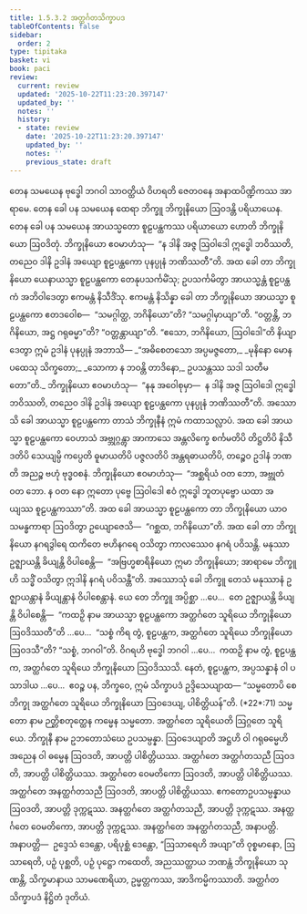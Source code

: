 ```yaml
---
title: 1.5.3.2 အတ္ထင်္ဂတသိက္ခာပဒ
tableOfContents: false
sidebar:
  order: 2
type: tipitaka
basket: vi
book: paci
review:
  current: review
  updated: '2025-10-22T11:23:20.397147'
  updated_by: ''
  notes: ''
  history:
  - state: review
    date: '2025-10-22T11:23:20.397147'
    updated_by: ''
    notes: ''
    previous_state: draft
---
```



<ReviewStatus review={frontmatter.review} showDetails={true} />

<HypothesisAnnotation frontmatter={frontmatter} />

<DynamicBreadcrumb />

<Division number="153" book="paci" e="ch" v="2" p="77">

<Paragraph number="517" book="paci">
တေန သမယေန ဗုဒ္ဓေါ ဘဂဝါ သာဝတ္ထိယံ ဝိဟရတိ ဇေတဝနေ အနာထပိဏ္ဍိကဿ အာရာမေ. တေန ခေါ ပန သမယေန ထေရာ ဘိက္ခူ ဘိက္ခုနိယော ဩဝဒန္တိ ပရိယာယေန. တေန ခေါ ပန သမယေန အာယသ္မတော စူဠပန္ထကဿ ပရိယာယော ဟောတိ ဘိက္ခုနိယော ဩဝဒိတုံ. ဘိက္ခုနိယော ဧဝမာဟံသု—  “န ဒါနိ အဇ္ဇ ဩဝါဒေါ ဣဒ္ဓေါ ဘဝိဿတိ, တညေဝ ဒါနိ ဥဒါနံ အယျော စူဠပန္ထကော ပုနပ္ပုနံ ဘဏိဿတီ”တိ. အထ ခေါ တာ ဘိက္ခုနိယော ယေနာယသ္မာ စူဠပန္ထကော တေနုပသင်္ကမိံသု; ဥပသင်္ကမိတွာ အာယသ္မန္တံ စူဠပန္ထကံ အဘိဝါဒေတွာ ဧကမန္တံ နိသီဒိံသု. ဧကမန္တံ နိသိန္နာ ခေါ တာ ဘိက္ခုနိယော အာယသ္မာ စူဠပန္ထကော ဧတဒဝေါစ—  “သမဂ္ဂါတ္ထ, ဘဂိနိယော”တိ? “သမဂ္ဂါမှာယျာ”တိ. “ဝတ္တန္တိ, ဘဂိနိယော, အဋ္ဌ ဂရုဓမ္မာ”တိ? “ဝတ္တန္တာယျာ”တိ. “ဧသော, ဘဂိနိယော, ဩဝါဒေါ”တိ နိယျာဒေတွာ ဣမံ ဥဒါနံ ပုနပ္ပုနံ အဘာသိ—
</Paragraph>

<Paragraph number="518" type="verses" book="paci">
_“အဓိစေတသော အပ္ပမဇ္ဇတော,_  
_မုနိနော မောနပထေသု သိက္ခတော;_  
_သောကာ န ဘဝန္တိ တာဒိနော,_  
ဥပသန္တဿ သဒါ သတီမတော”တိ._  

</Paragraph>

<Paragraph number="519" book="paci">
ဘိက္ခုနိယော ဧဝမာဟံသု—  “နနု အဝေါစုမှာ—  န ဒါနိ အဇ္ဇ ဩဝါဒေါ ဣဒ္ဓေါ ဘဝိဿတိ, တညေဝ ဒါနိ ဥဒါနံ အယျော စူဠပန္ထကော ပုနပ္ပုနံ ဘဏိဿတီ”တိ. အဿောသိ ခေါ အာယသ္မာ စူဠပန္ထကော တာသံ ဘိက္ခုနီနံ ဣမံ ကထာသလ္လာပံ. အထ ခေါ အာယသ္မာ စူဠပန္ထကော ဝေဟာသံ အဗ္ဘုဂ္ဂန္တွာ အာကာသေ အန္တလိက္ခေ စင်္ကမတိပိ တိဋ္ဌတိပိ နိသီဒတိပိ သေယျမ္ပိ ကပ္ပေတိ ဓူမာယတိပိ ပဇ္ဇလတိပိ အန္တရဓာယတိပိ, တဉ္စေဝ ဥဒါနံ ဘဏတိ အညဉ္စ ဗဟုံ ဗုဒ္ဓဝစနံ. ဘိက္ခုနိယော ဧဝမာဟံသု—  “အစ္ဆရိယံ ဝတ ဘော, အဗ္ဘုတံ ဝတ ဘော. န ဝတ နော ဣတော ပုဗ္ဗေ ဩဝါဒေါ ဧဝံ ဣဒ္ဓေါ ဘူတပုဗ္ဗော ယထာ အယျဿ စူဠပန္ထကဿာ”တိ. အထ ခေါ အာယသ္မာ စူဠပန္ထကော တာ ဘိက္ခုနိယော ယာဝ သမန္ဓကာရာ ဩဝဒိတွာ ဥယျောဇေသိ—  “ဂစ္ဆထ, ဘဂိနိယော”တိ.
</Paragraph>

<Paragraph number="520" book="paci">
အထ ခေါ တာ ဘိက္ခုနိယော နဂရဒွါရေ ထကိတေ ဗဟိနဂရေ ဝသိတွာ ကာလဿေဝ နဂရံ ပဝိသန္တိ. မနုဿာ ဥဇ္ဈာယန္တိ ခိယျန္တိ ဝိပါစေန္တိ—  “အဗြဟ္မစာရိနိယော ဣမာ ဘိက္ခုနိယော; အာရာမေ ဘိက္ခူဟိ သဒ္ဓိံ ဝသိတွာ ဣဒါနိ နဂရံ ပဝိသန္တီ”တိ.
</Paragraph>

<Paragraph number="521" book="paci">
အဿောသုံ ခေါ ဘိက္ခူ တေသံ မနုဿာနံ ဥဇ္ဈာယန္တာနံ ခိယျန္တာနံ ဝိပါစေန္တာနံ. ယေ တေ ဘိက္ခူ အပ္ပိစ္ဆာ …ပေ…  တေ ဥဇ္ဈာယန္တိ ခိယျန္တိ ဝိပါစေန္တိ—  “ကထဉှိ နာမ အာယသ္မာ စူဠပန္ထကော အတ္ထင်္ဂတေ သူရိယေ ဘိက္ခုနိယော ဩဝဒိဿတီ”တိ …ပေ…  “သစ္စံ ကိရ တွံ, စူဠပန္ထက, အတ္ထင်္ဂတေ သူရိယေ ဘိက္ခုနိယော ဩဝဒသီ”တိ? “သစ္စံ, ဘဂဝါ”တိ. ဝိဂရဟိ ဗုဒ္ဓေါ ဘဂဝါ …ပေ…  ကထဉှိ နာမ တွံ, စူဠပန္ထက, အတ္ထင်္ဂတေ သူရိယေ ဘိက္ခုနိယော ဩဝဒိဿသိ. နေတံ, စူဠပန္ထက, အပ္ပသန္နာနံ ဝါ ပသာဒါယ …ပေ…  ဧဝဉ္စ ပန, ဘိက္ခဝေ, ဣမံ သိက္ခာပဒံ ဥဒ္ဒိသေယျာထ—
</Paragraph>

</Division>
<Division number="154" book="paci" e="ch" v="2" p="78">

<Paragraph number="522" book="paci">
<Emphasis>“သမ္မတောပိ စေ ဘိက္ခု အတ္ထင်္ဂတေ သူရိယေ ဘိက္ခုနိယော ဩဝဒေယျ, ပါစိတ္တိယန်”</Emphasis>တိ. (*22*:<Emphasis>71</Emphasis>)
</Paragraph>

</Division>
<Division number="155" book="paci" e="ch" v="2" p="78">

<Paragraph number="523" book="paci">
<Emphasis>သမ္မတော</Emphasis> နာမ ဉတ္တိစတုတ္ထေန ကမ္မေန သမ္မတော.
</Paragraph>

<Paragraph number="524" book="paci">
<Emphasis>အတ္ထင်္ဂတေ သူရိယေ</Emphasis>တိ ဩဂ္ဂတေ သူရိယေ.
</Paragraph>

<Paragraph number="525" book="paci">
<Emphasis>ဘိက္ခုနီ</Emphasis> နာမ ဥဘတောသံဃေ ဥပသမ္ပန္နာ.
</Paragraph>

<Paragraph number="526" book="paci">
<Emphasis>ဩဝဒေယျာ</Emphasis>တိ အဋ္ဌဟိ ဝါ ဂရုဓမ္မေဟိ အညေန ဝါ ဓမ္မေန ဩဝဒတိ, အာပတ္တိ ပါစိတ္တိယဿ.
</Paragraph>

</Division>
<Division number="156" book="paci" e="ch" v="2" p="78">

<Paragraph number="527" book="paci">
အတ္ထင်္ဂတေ အတ္ထင်္ဂတသညီ ဩဝဒတိ, အာပတ္တိ ပါစိတ္တိယဿ. အတ္ထင်္ဂတေ ဝေမတိကော ဩဝဒတိ, အာပတ္တိ ပါစိတ္တိယဿ. အတ္ထင်္ဂတေ အနတ္ထင်္ဂတသညီ ဩဝဒတိ, အာပတ္တိ ပါစိတ္တိယဿ.
</Paragraph>

<Paragraph number="528" book="paci">
ဧကတောဥပသမ္ပန္နာယ ဩဝဒတိ, အာပတ္တိ ဒုက္ကဋဿ. အနတ္ထင်္ဂတေ အတ္ထင်္ဂတသညီ, အာပတ္တိ ဒုက္ကဋဿ. အနတ္ထင်္ဂတေ ဝေမတိကော, အာပတ္တိ ဒုက္ကဋဿ. အနတ္ထင်္ဂတေ အနတ္ထင်္ဂတသညီ, အနာပတ္တိ.
</Paragraph>

</Division>
<Division number="157" book="paci" e="ch" v="2" p="78">

<Paragraph number="529" book="paci">
အနာပတ္တိ—  ဥဒ္ဒေသံ ဒေန္တော, ပရိပုစ္ဆံ ဒေန္တော, “ဩသာရေဟိ အယျာ”တိ ဝုစ္စမာနော, ဩသာရေတိ, ပဉှံ ပုစ္ဆတိ, ပဉှံ ပုဋ္ဌော ကထေတိ, အညဿတ္ထာယ ဘဏန္တံ ဘိက္ခုနိယော သုဏန္တိ, သိက္ခမာနာယ သာမဏေရိယာ, ဥမ္မတ္တကဿ, အာဒိကမ္မိကဿာတိ.

</Paragraph>
</Division>

<Paragraph number="530" type="center" book="paci">
အတ္ထင်္ဂတသိက္ခာပဒံ နိဋ္ဌိတံ ဒုတိယံ.
</Paragraph>